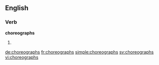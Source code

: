 ==English==

===Verb===
'''choreographs'''

# {{en-third-person singular of|choreograph}}

[[de:choreographs]]
[[fr:choreographs]]
[[simple:choreographs]]
[[sv:choreographs]]
[[vi:choreographs]]